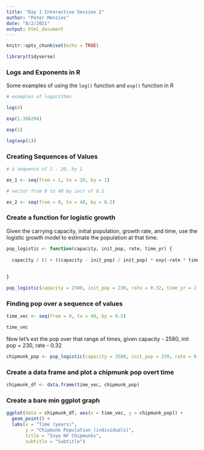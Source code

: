 ```yaml
---
title: "Day 1 Interactive Session 2"
author: "Peter Menzies"
date: "8/2/2021"
output: html_document
---
```


```r
knitr::opts_chunk$set(echo = TRUE)

library(tidyverse)
```


### Logs and Exponents in R

Some examples of using the `log()` function and `exp()` function in R

```r
# examples of logarithms

log(4)

exp(1.386294)

exp(1)

log(exp(1))

```

### Creating Sequences of Values

```r

# a sequence of 1 - 20, by 1

ex_1 <- seq(from = 1, to = 20, by = 1)

# vector from 0 to 40 by incr of 0.2

ex_2 <- seq(from = 0, to = 40, by = 0.2)
```

### Create a function for logistic growth

Given the carrying capacity, initial population, growth rate, and time, use the logistic growth model to estimate the population at that time.

```r
pop_logistic <- function(capacity, init_pop, rate, time_yr) {
  
  capacity / (1 + ((capacity - init_pop) / init_pop) * exp(-rate * time_yr))
  
  
}

pop_logistic(capacity = 2580, init_pop = 230, rate = 0.32, time_yr = 2.4)
```

### Finding pop over a sequence of values

```r
time_vec <- seq(from = 0, to = 40, by = 0.5)

time_vec
```
Now let's est the pop over that range of times, given capacity - 2580, init pop = 230, rate - 0.32

```r
chipmunk_pop <- pop_logistic(capacity = 2580, init_pop = 230, rate = 0.32, time_yr = time_vec)
```

### Create a data frame and plot a chipmunk pop overt time

```r

chipmunk_df <- data.frame(time_vec, chipmunk_pop)
```

### Create a bare min ggplot graph

```r
ggplot(data = chipmunk_df, aes(x = time_vec, y = chipmunk_pop)) + 
  geom_point() +
  labs(x = "Time (years)",
       y = "Chipmunk Population (individuals)",
       title = "Inyo NF Chipmunks",
       subtitle = "Subtitle")
```


